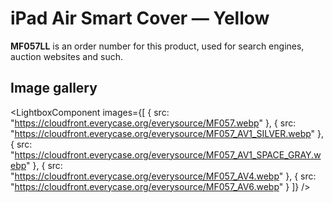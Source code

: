 
# iPad Air Smart Cover — Yellow

<Callout type='info' emoji='👉🏻'>**MF057LL** is an order number for this product, used for search engines, auction websites and such.</Callout>

## Image gallery

<LightboxComponent
    images={[
      {
        src: "https://cloudfront.everycase.org/everysource/MF057.webp"
      },
      {
        src: "https://cloudfront.everycase.org/everysource/MF057_AV1_SILVER.webp"
      },
      {
        src: "https://cloudfront.everycase.org/everysource/MF057_AV1_SPACE_GRAY.webp"
      },
      {
        src: "https://cloudfront.everycase.org/everysource/MF057_AV4.webp"
      },
      {
        src: "https://cloudfront.everycase.org/everysource/MF057_AV6.webp"
      }
    ]}
  />
